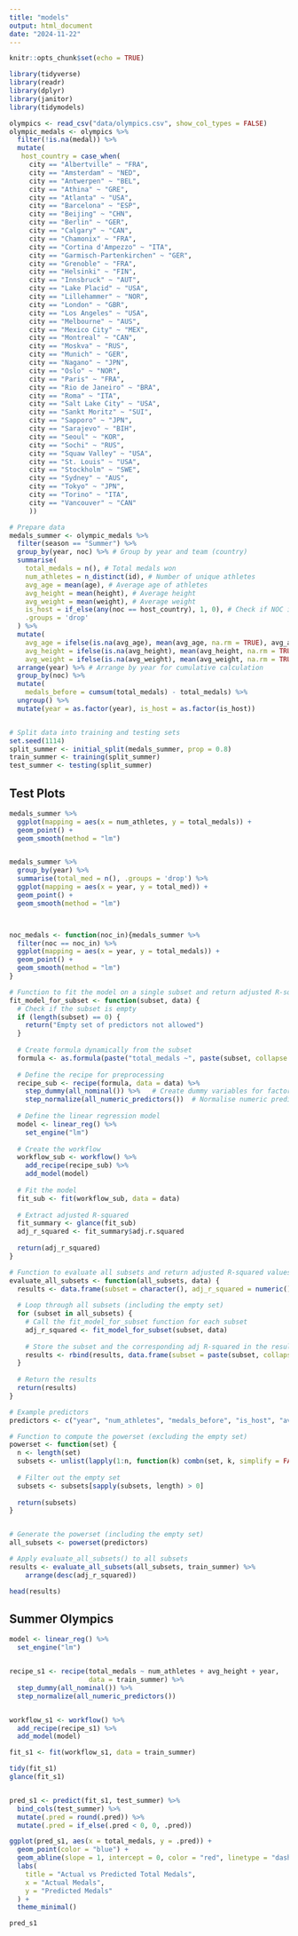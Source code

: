 ```yaml
---
title: "models"
output: html_document
date: "2024-11-22"
---
```


```r
knitr::opts_chunk$set(echo = TRUE)
```



```r
library(tidyverse)
library(readr)
library(dplyr)
library(janitor)
library(tidymodels)

```



```r
olympics <- read_csv("data/olympics.csv", show_col_types = FALSE)
olympic_medals <- olympics %>% 
  filter(!is.na(medal)) %>%
  mutate(
   host_country = case_when(
     city == "Albertville" ~ "FRA",
     city == "Amsterdam" ~ "NED",
     city == "Antwerpen" ~ "BEL",
     city == "Athina" ~ "GRE",
     city == "Atlanta" ~ "USA", 
     city == "Barcelona" ~ "ESP",
     city == "Beijing" ~ "CHN",
     city == "Berlin" ~ "GER",
     city == "Calgary" ~ "CAN",
     city == "Chamonix" ~ "FRA",
     city == "Cortina d'Ampezzo" ~ "ITA",
     city == "Garmisch-Partenkirchen" ~ "GER",
     city == "Grenoble" ~ "FRA",
     city == "Helsinki" ~ "FIN",
     city == "Innsbruck" ~ "AUT",
     city == "Lake Placid" ~ "USA",
     city == "Lillehammer" ~ "NOR",
     city == "London" ~ "GBR",
     city == "Los Angeles" ~ "USA",
     city == "Melbourne" ~ "AUS",
     city == "Mexico City" ~ "MEX",
     city == "Montreal" ~ "CAN",
     city == "Moskva" ~ "RUS",
     city == "Munich" ~ "GER",
     city == "Nagano" ~ "JPN",
     city == "Oslo" ~ "NOR",
     city == "Paris" ~ "FRA",
     city == "Rio de Janeiro" ~ "BRA",
     city == "Roma" ~ "ITA",
     city == "Salt Lake City" ~ "USA",
     city == "Sankt Moritz" ~ "SUI",
     city == "Sapporo" ~ "JPN",
     city == "Sarajevo" ~ "BIH",
     city == "Seoul" ~ "KOR",
     city == "Sochi" ~ "RUS",
     city == "Squaw Valley" ~ "USA",
     city == "St. Louis" ~ "USA",
     city == "Stockholm" ~ "SWE",
     city == "Sydney" ~ "AUS",
     city == "Tokyo" ~ "JPN",
     city == "Torino" ~ "ITA",
     city == "Vancouver" ~ "CAN"
     )) 

```


```r
# Prepare data
medals_summer <- olympic_medals %>%
  filter(season == "Summer") %>%
  group_by(year, noc) %>% # Group by year and team (country)
  summarise(
    total_medals = n(), # Total medals won
    num_athletes = n_distinct(id), # Number of unique athletes
    avg_age = mean(age), # Average age of athletes
    avg_height = mean(height), # Average height
    avg_weight = mean(weight), # Average weight
    is_host = if_else(any(noc == host_country), 1, 0), # Check if NOC is the host
    .groups = 'drop'
  ) %>%
  mutate(
    avg_age = ifelse(is.na(avg_age), mean(avg_age, na.rm = TRUE), avg_age),
    avg_height = ifelse(is.na(avg_height), mean(avg_height, na.rm = TRUE), avg_height),
    avg_weight = ifelse(is.na(avg_weight), mean(avg_weight, na.rm = TRUE), avg_weight)) %>%
  arrange(year) %>% # Arrange by year for cumulative calculation
  group_by(noc) %>%
  mutate(
    medals_before = cumsum(total_medals) - total_medals) %>%
  ungroup() %>%
  mutate(year = as.factor(year), is_host = as.factor(is_host))


# Split data into training and testing sets
set.seed(1114)
split_summer <- initial_split(medals_summer, prop = 0.8)
train_summer <- training(split_summer)
test_summer <- testing(split_summer)


```



## Test Plots
```r
medals_summer %>%
  ggplot(mapping = aes(x = num_athletes, y = total_medals)) +
  geom_point() +
  geom_smooth(method = "lm")


medals_summer %>%
  group_by(year) %>%
  summarise(total_med = n(), .groups = 'drop') %>%
  ggplot(mapping = aes(x = year, y = total_med)) +
  geom_point() +
  geom_smooth(method = "lm")



noc_medals <- function(noc_in){medals_summer %>% 
  filter(noc == noc_in) %>%
  ggplot(mapping = aes(x = year, y = total_medals)) +
  geom_point() +
  geom_smooth(method = "lm")
}

```






```r

# Function to fit the model on a single subset and return adjusted R-squared
fit_model_for_subset <- function(subset, data) {
  # Check if the subset is empty
  if (length(subset) == 0) {
    return("Empty set of predictors not allowed") 
  }
  
  # Create formula dynamically from the subset
  formula <- as.formula(paste("total_medals ~", paste(subset, collapse = " + ")))
  
  # Define the recipe for preprocessing
  recipe_sub <- recipe(formula, data = data) %>%
    step_dummy(all_nominal()) %>%   # Create dummy variables for factors
    step_normalize(all_numeric_predictors())  # Normalise numeric predictors
  
  # Define the linear regression model
  model <- linear_reg() %>%
    set_engine("lm")
  
  # Create the workflow
  workflow_sub <- workflow() %>%
    add_recipe(recipe_sub) %>%
    add_model(model)
  
  # Fit the model
  fit_sub <- fit(workflow_sub, data = data)
  
  # Extract adjusted R-squared
  fit_summary <- glance(fit_sub)
  adj_r_squared <- fit_summary$adj.r.squared
  
  return(adj_r_squared)
}

# Function to evaluate all subsets and return adjusted R-squared values
evaluate_all_subsets <- function(all_subsets, data) {
  results <- data.frame(subset = character(), adj_r_squared = numeric())  # Empty dataframe to store results
  
  # Loop through all subsets (including the empty set)
  for (subset in all_subsets) {
    # Call the fit_model_for_subset function for each subset
    adj_r_squared <- fit_model_for_subset(subset, data)
    
    # Store the subset and the corresponding adj R-squared in the results
    results <- rbind(results, data.frame(subset = paste(subset, collapse = ", "), adj_r_squared = format(adj_r_squared, scientific = FALSE)))
  }
  
  # Return the results
  return(results)
}


```




```r

# Example predictors
predictors <- c("year", "num_athletes", "medals_before", "is_host", "avg_age", "avg_height", "avg_weight")

# Function to compute the powerset (excluding the empty set)
powerset <- function(set) {
  n <- length(set)
  subsets <- unlist(lapply(1:n, function(k) combn(set, k, simplify = FALSE)), recursive = FALSE)
  
  # Filter out the empty set
  subsets <- subsets[sapply(subsets, length) > 0]
  
  return(subsets)
}


# Generate the powerset (including the empty set)
all_subsets <- powerset(predictors)

# Apply evaluate_all_subsets() to all subsets
results <- evaluate_all_subsets(all_subsets, train_summer) %>%
    arrange(desc(adj_r_squared))
```



```r
head(results)

```


## Summer Olympics

```r

model <- linear_reg() %>%
  set_engine("lm")


recipe_s1 <- recipe(total_medals ~ num_athletes + avg_height + year,
                    data = train_summer) %>%
  step_dummy(all_nominal()) %>%
  step_normalize(all_numeric_predictors())


workflow_s1 <- workflow() %>%
  add_recipe(recipe_s1) %>%
  add_model(model)

fit_s1 <- fit(workflow_s1, data = train_summer)

tidy(fit_s1)
glance(fit_s1)


pred_s1 <- predict(fit_s1, test_summer) %>%
  bind_cols(test_summer) %>%
  mutate(.pred = round(.pred)) %>%
  mutate(.pred = if_else(.pred < 0, 0, .pred))

ggplot(pred_s1, aes(x = total_medals, y = .pred)) +
  geom_point(color = "blue") +
  geom_abline(slope = 1, intercept = 0, color = "red", linetype = "dashed") +
  labs(
    title = "Actual vs Predicted Total Medals",
    x = "Actual Medals",
    y = "Predicted Medals"
  ) +
  theme_minimal()

pred_s1
```



